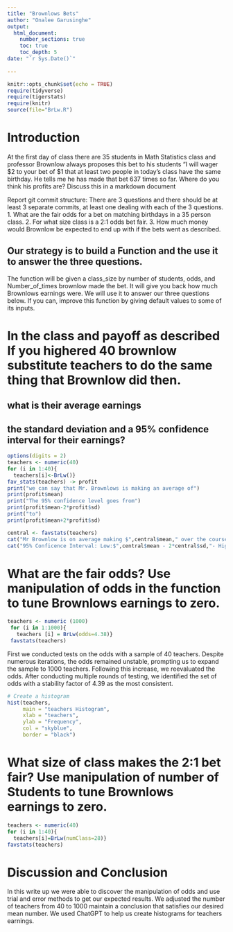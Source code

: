 ```yaml
---
title: "Brownlows Bets"
author: "Onalee Garusinghe"
output: 
  html_document:
    number_sections: true
    toc: true
    toc_depth: 5
date: "`r Sys.Date()`"    
    
---
```

```r
knitr::opts_chunk$set(echo = TRUE)
require(tidyverse)
require(tigerstats)
require(knitr)
source(file="BrLw.R")
```


<!-- We recommend you use git branches -- create a separate branch for each major section i.e. Introduction, Methods, Results, Inferential Results, and Discussion and Conclusions - leave the YAML block untouched until the final merge where you put in your own name !-->

# Introduction

<!--In this section you explain what you are trying to show.  Where did the data come from?  What is the research or other question you are trying to answer?!-->

 At the first day of class there are 35 students in Math Statistics class and professor Brownlow always proposes this bet to his students "I will wager $2 to your bet of $1 that at least two people in today's class have  the same birthday.  He tells me he has made that bet 637 times so far. Where do you think his profits are? Discuss this in a markdown document
 
Report git commit structure:
There are 3 questions and there should be at least 3 separate commits, at least one dealing with each of the 3 questions.
1. What are the fair odds for a bet on matching birthdays in a 35 person class.
2. For what size class is a 2:1 odds bet fair.
3. How much money would Brownlow be expected to end up with if the bets went as described.

## Our strategy is to build a Function and the use it to answer the three questions. 

The function will be given a class_size by number of students, odds, and Number_of_times brownlow made the bet.  It will give you back how much Brownlows earnings were. We will use it to answer our three questions below. If you can, improve this function by giving default values to some of its inputs. 

# In the class and payoff as described  If you highered 40 brownlow substitute teachers to do the same thing that Brownlow did then.
## what is their average earnings
## the standard deviation and a 95% confidence interval for their earnings?
  
<!--Explain and display your method of coming up with a 95% confidence interval of  professor Brownlows winnings (or losings)-->

```r
options(digits = 2)
teachers <- numeric(40)
for (i in 1:40){
  teachers[i]<-BrLw()}
fav_stats(teachers) -> profit
print("we can say that Mr. Brownlows is making an average of")
print(profit$mean)
print("The 95% confidence level goes from")
print(profit$mean-2*profit$sd)
print("to")
print(profit$mean+2*profit$sd)
```

```r
central <- favstats(teachers)
cat("Mr Brownlow is on average making $",central$mean," over the course of the experiemnt.\n")
cat("95% Conficence Interval: Low:$",central$mean - 2*central$sd,"- High $", central$mean + 2*central$sd)
```

# What are the fair odds? Use manipulation of odds in the function to tune Brownlows earnings to zero. 


<!--Decide on your methods:  In this section explain the approach you will take to attack the issue --- how will you decide on a likely estimate of professor Brownlow's earnings or losses after 637 bets. Also explain how you construct a 95% confidence interval about your estimate of his winnings !-->

```r
teachers <- numeric (1000)
 for (i in 1:1000){
   teachers [i] = BrLw(odds=4.38)}
 favstats(teachers)
```

  First we conducted tests on the odds with a sample of 40 teachers. Despite numerous iterations, the odds remained unstable, prompting us to expand the sample to 1000 teachers. Following this increase, we reevaluated the odds. After conducting multiple rounds of testing, we identified the set of odds with a stability factor of 4.39 as the most consistent.

```r
# Create a histogram
hist(teachers, 
     main = "teachers Histogram",
     xlab = "teachers",
     ylab = "Frequency",
     col = "skyblue",
     border = "black")
```

# What size of class makes the 2:1 bet fair?  Use manipulation of number of Students to tune Brownlows earnings to zero.

<!--Explain and display the results of your method of coming up with the estimate of professor Brownlows betting profits!-->

```r
teachers <- numeric(40)
for (i in 1:40){
  teachers[i]=BrLw(numClass=28)}
favstats(teachers)
```

# Discussion and Conclusion

<!--Discussion and conclusion here.  If professor Brownlow is consistantly making or losing money how could he change his payout so that his profits center on zero?  Also discuss what size his class should be in order to have his current scheme balance at zero profit.!-->

  In this write up we were able to discover the manipulation of odds and use trial and error methods to get our expected results. We adjusted the number of teachers from 40 to 1000 maintain a conclusion that satisfies our desired mean number. We used ChatGPT to help us create histograms for teachers earnings.
  
  